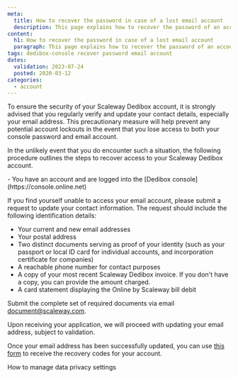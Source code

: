 ```yaml
---
meta:
  title: How to recover the password in case of a lost email account
  description: This page explains how to recover the password of an account with an email address that is no longer valid.
content:
  h1: How to recover the password in case of a lost email account
  paragraph: This page explains how to recover the password of an account with an email address that is no longer valid.
tags: dedibox-console recover password email account
dates:
  validation: 2023-07-24
  posted: 2020-03-12
categories:
  - account
---
```


To ensure the security of your Scaleway Dedibox account, it is strongly advised that you regularly verify and update your contact details, especially your email address. This precautionary measure will help prevent any potential account lockouts in the event that you lose access to both your console password and email account.

In the unlikely event that you do encounter such a situation, the following procedure outlines the steps to recover access to your Scaleway Dedibox account.

<Message type="requirement">
  - You have an account and are logged into the [Dedibox console](https://console.online.net)
</Message>

If you find yourself unable to access your email account, please submit a request to update your contact information. The request should include the following identification details:

* Your current and new email addresses
* Your postal address
* Two distinct documents serving as proof of your identity (such as your passport or local ID card for individual accounts, and incorporation certificate for companies)
* A reachable phone number for contact purposes
* A copy of your most recent Scaleway Dedibox invoice. If you don't have a copy, you can provide the amount charged.
* A card statement displaying the Online by Scaleway bill debit

Submit the complete set of required documents via email  [document@scaleway.com](mailto:document@scaleway.com).

Upon receiving your application, we will proceed with updating your email address, subject to validation.

Once your email address has been successfully updated, you can use [this form](https://console.online.net/en/user/recovery) to receive the recovery codes for your account.

<Navigation title="See Also">
  <PreviousButton to="/dedibox-console/my-account/how-to/manage-data-settings/">How to manage data privacy settings</PreviousButton>
</Navigation>
